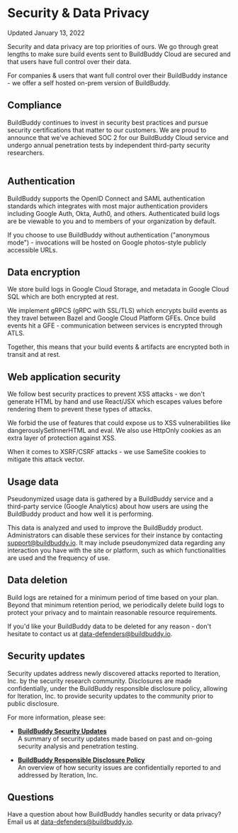 
# Security & Data Privacy

<div className="pill">Updated January 13, 2022</div>

Security and data privacy are top priorities of ours. We go through great lengths to make sure build events sent to BuildBuddy Cloud are secured and that users have full control over their data.

For companies & users that want full control over their BuildBuddy instance - we offer a self hosted on-prem version of BuildBuddy.

## Compliance

BuildBuddy continues to invest in security best practices and pursue security certifications that matter to our customers. We are proud to announce that we've achieved SOC 2 for our BuildBuddy Cloud service and undergo annual penetration tests by independent third-party security researchers.

<center>
  <Image img={require("../../static/img/soc2.jpg")} />
</center>

## Authentication

BuildBuddy supports the OpenID Connect and SAML authentication standards which integrates with most major authentication providers including Google Auth, Okta, Auth0, and others. Authenticated build logs are be viewable to you and to members of your organization by default.

If you choose to use BuildBuddy without authentication ("anonymous mode") - invocations will be hosted on Google photos-style publicly accessible URLs.

## Data encryption

We store build logs in Google Cloud Storage, and metadata in Google Cloud SQL which are both encrypted at rest.

We implement gRPCS (gRPC with SSL/TLS) which encrypts build events as they travel between Bazel and Google Cloud Platform GFEs. Once build events hit a GFE - communication between services is encrypted through ATLS.

Together, this means that your build events & artifacts are encrypted both in transit and at rest.

## Web application security

We follow best security practices to prevent XSS attacks - we don't generate HTML by hand and use React/JSX which escapes values before rendering them to prevent these types of attacks.

We forbid the use of features that could expose us to XSS vulnerabilities like dangerouslySetInnerHTML and eval. We also use HttpOnly cookies as an extra layer of protection against XSS.

When it comes to XSRF/CSRF attacks - we use SameSite cookies to mitigate this attack vector.

## Usage data

Pseudonymized usage data is gathered by a BuildBuddy service and a third-party service (Google Analytics) about how users are using the BuildBuddy product and how well it is performing.

This data is analyzed and used to improve the BuildBuddy product. Administrators can disable these services for their instance by contacting support@buildbuddy.io. It may include pseudonymized data regarding any interaction you have with the site or platform, such as which functionalities are used and the frequency of use.

## Data deletion

Build logs are retained for a minimum period of time based on your plan. Beyond that minimum retention period, we periodically delete build logs to protect your privacy and to maintain reasonable resource requirements.

If you'd like your BuildBuddy data to be deleted for any reason - don't hesitate to contact us at data-defenders@buildbuddy.io.

## Security updates

Security updates address newly discovered attacks reported to Iteration, Inc. by the security research community. Disclosures are made confidentially, under the BuildBuddy responsible disclosure policy, allowing for Iteration, Inc. to provide security updates to the community prior to public disclosure.

For more information, please see:

- **[BuildBuddy Security Updates](/security-updates)**<br/>
  A summary of security updates made based on past and on-going security analysis and penetration testing.

- **[BuildBuddy Responsible Disclosure Policy](/security-vulnerability-report)**<br/>
  An overview of how security issues are confidentially reported to and addressed by Iteration, Inc.

## Questions

Have a question about how BuildBuddy handles security or data privacy?
Email us at data-defenders@buildbuddy.io.
